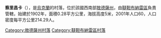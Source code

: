 {{coord|45|51|13|N|29|55|18|E|scale:30000|display=title}}

'''察里昌卡'''（{{lang-uk|Царичанка}}），是[[烏克蘭|烏克蘭]]的村落，位於該國西南部[[敖德薩州|敖德薩州]]，由[[韃靼布納雷區|韃靼布納雷區]]負責管轄，始建於1902年，面積0.28平方公里，海拔高度5米，2001年人口60，人口密度每平方公里214.29人。

{{DEFAULTSORT:Царичанка}}
[[Category:敖德薩州村落|Category:敖德薩州村落]]
[[Category:韃靼布納雷區村落|Category:韃靼布納雷區村落]]


{{Odessa-geo-stub}}